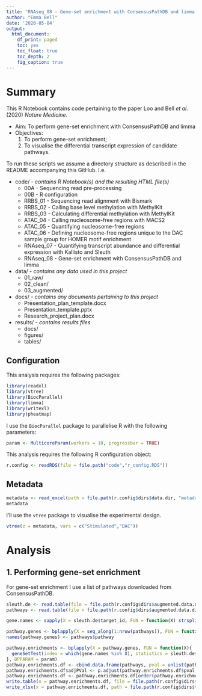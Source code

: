 ```yaml
---
title: 'RNAseq_08 - Gene-set enrichment with ConsensusPathDB and limma'
author: "Emma Bell"
date: '2020-05-04'
output:
  html_document:
    df_print: paged
    toc: yes
    toc_float: true
    toc_depth: 2
    fig_caption: true
---
```


# Summary

This R Notebook contains code pertaining to the paper Loo and Bell _et al._ (2020) _Nature Medicine_.

* Aim: To perform gene-set enrichment with ConsensusPathDB and limma
* Objectives:
  1. To perform gene-set enrichment;
  2. To visualise the differential transcript expression of candidate pathways.

To run these scripts we assume a directory structure as described in the README accompanying this GitHub. I.e.

* code/ - _contains R Notebook(s) and the resulting HTML file(s)_
  * 00A - Sequencing read pre-processing
  * 00B - R configuration
  * RRBS_01 - Sequencing read alignment with Bismark
  * RRBS_02 - Calling base level methylation with MethylKit
  * RRBS_03 - Calculating differential methylation with MethylKit
  * ATAC_04 - Calling nucleosome-free regions with MACS2
  * ATAC_05 - Quantifying nucleosome-free regions
  * ATAC_06 - Defining nucleosome-free regions unique to the DAC sample group for HOMER motif enrichment
  * RNAseq_07 - Quantifying transcript abundance and differential expression with Kallisto and Sleuth
  * RNAseq_08 - Gene-set enrichment with ConsensusPathDB and limma
* data/ - _contains any data used in this project_
  * 01_raw/
  * 02_clean/
  * 03_augmented/
* docs/ - _contains any documents pertaining to this project_
  * Presentation_plan_template.docx
  * Presentation_template.pptx
  * Research_project_plan.docx
* results/ - _contains results files_
  * docs/
  * figures/
  * tables/

## Configuration

This analysis requires the following packages:

```r
library(readxl)
library(vtree)
library(BiocParallel)
library(limma)
library(writexl)
library(pheatmap)
```

I use the `BiocParallel` package to parallelise R with the following parameters:

```r
param <- MulticoreParam(workers = 10, progressbar = TRUE)
```

This analysis requires the following R configuration object:

```r
r.config <- readRDS(file = file.path("code","r_config.RDS"))
```

## Metadata

```r
metadata <- read_excel(path = file.path(r.config$dirs$data.dir, "metadata.xlsx"), sheet = "RNAseq")
metadata
```

I'll use the `vtree` package to visualise the experimental design.

```r
vtree(z = metadata, vars = c("Stimulated","DAC"))
```

# Analysis

## 1. Performing gene-set enrichment

For gene-set enrichment I use a list of pathways downloaded from ConsensusPathDB.

```r
sleuth.de <- read.table(file = file.path(r.config$dirs$augmented.data.dir,"05_rnaseq_kallisto","02_sleuth","sleuthDE_DACvsStim.txt"), header = TRUE, sep = "\t", stringsAsFactors = FALSE)
pathways <- read.table(file = file.path(r.config$dirs$augmented.data.dir,"05_rnaseq_kallisto","04_geneSetEnrichment","CPDB_pathways_genes.tab"), header = TRUE, sep = "\t", stringsAsFactors = FALSE, comment.char = "")
```

```r
gene.names <- sapply(X = sleuth.de$target_id, FUN = function(X) strsplit(x = X, split = "\\|")[[1]][6])
```


```r
pathway.genes <- bplapply(X = seq_along(1:nrow(pathways)), FUN = function(i) strsplit(as.character(pathways$hgnc_symbol_ids[i]),split=",")[[1]], BPPARAM = param)
names(pathway.genes) <- pathways$pathway
```

```r
pathway.enrichments <- bplapply(X = pathway.genes, FUN = function(X){
  geneSetTest(index = which(gene.names %in% X), statistics = sleuth.de$test_stat, ranks.only = FALSE, type = "f", alternative = "mixed")
}, BPPARAM = param)
pathway.enrichments.df <- cbind.data.frame(pathways, pval = unlist(pathway.enrichments), stringsAsFactors = FALSE)
pathway.enrichments.df$adjPVal <- p.adjust(pathway.enrichments.df$pval, method = "BH")
pathway.enrichments.df <- pathway.enrichments.df[order(pathway.enrichments.df$adjPVal),]
write.table(x = pathway.enrichments.df, file = file.path(r.config$dirs$augmented.data.dir,"05_rnaseq_kallisto","04_geneSetEnrichment","pathwayEnrichments.txt"), sep = "\t", quote = FALSE, row.names = FALSE)
write_xlsx(x = pathway.enrichments.df, path = file.path(r.config$dirs$table.dir,"RNAseq_SupplementaryTable_03.xlsx"), col_names = TRUE, format_headers = TRUE)
```

